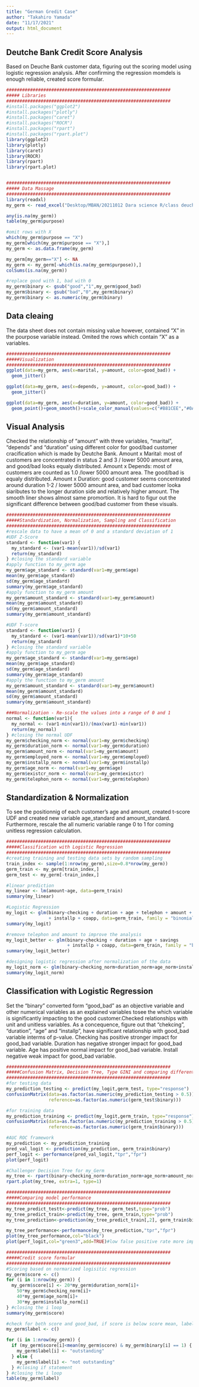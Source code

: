 ```yaml
---
title: "German Gredit Case"
author: "Takahiro Yamada"
date: "11/17/2021"
output: html_document
---
```

## Deutche Bank Credit Score Analysis
Based on Deuche Bank customer data, figuring out the scoring model using logistic regression analysis.
After confirming the regression momdels is enough reliable, created score formular.

```r
##############################################################
##### Libraries
##############################################################
#install.packages("ggplot2")
#install.packages("plotly")
#install.packages("caret")
#install.packages("ROCR")
#install.packages("rpart") 
#install.packages("rpart.plot") 
library(ggplot2)
library(plotly)
library(caret)
library(ROCR)
library(rpart)
library(rpart.plot)


##############################################################
##### Data Massage
##############################################################
library(readxl)
my_germ <- read_excel("Desktop/MBAN/20211012 Dara science R/class deuchebank/german credit card.xls")

any(is.na(my_germ)) 
table(my_germ$purpose) 

#omit rows with X 
which(my_germ$purpose == "X") 
my_germ[which(my_germ$purpose == "X"),] 
my_germ <- as.data.frame(my_germ)

my_germ[my_germ=="X"] <- NA
my_germ <- my_germ[-which(is.na(my_germ$purpose)),]
colSums(is.na(my_germ))

#replace good with 1, bad with 0
my_germ$binary <- gsub("good","1",my_germ$good_bad)
my_germ$binary <- gsub("bad","0",my_germ$binary) 
my_germ$binary <- as.numeric(my_germ$binary) 
```

## Data cleaing
The data sheet does not contain missing value however, contained "X" in the pourpose variable instead.
Omited the rows which contain "X" as a variables.

```r
##############################################################
#####Visualization
##############################################################
ggplot(data=my_germ, aes(x=marital, y=amount, color=good_bad)) +
  geom_jitter()

ggplot(data=my_germ, aes(x=depends, y=amount, color=good_bad)) +
  geom_jitter()

ggplot(data=my_germ, aes(x=duration, y=amount, color=good_bad)) +
  geom_point()+geom_smooth()+scale_color_manual(values=c("#B81CEE","#0AF0D4"))  
```

## Visual Analysis
Checked the relationship of "amount" with three variables, "marital", "depends" and "duration" using different color for good/bad customer cracification which is made by Deutche Bank.
Amount x Marital: most of customers are concentrated in status 2 and 3 / lower 5000 amount area, and good/bad looks equaly distributed.
Amount x Depends: most of customers are counted as 1.0 /lower 5000 amount area. The good/bad is equaly distributed.
Amount x Duration: good customer seems concentrated around duration 1-2 / lower 5000 amount area, and bad customer looka siaributes to the longer duration side and relatively higher amount. The smooth liner shows almost same promortion.
It is hard to figur out the significant difference between good/bad customer from these visuals.


```r
##############################################################
#####Standardization, Normalization, Sampling and Classification
##############################################################
#rescale data to have a mean of 0 and a standard deviation of 1
#UDF Z-Score
standard <- function(var1) {
  my_standard <- (var1-mean(var1))/sd(var1)
  return(my_standard)
} #closing the standard variable 
#apply function to my_germ age
my_germ$age_standard <- standard(var1=my_germ$age)
mean(my_germ$age_standard)
sd(my_germ$age_standard)
summary(my_germ$age_standard)
#apply function to my_germ amount 
my_germ$amount_standard <- standard(var1=my_germ$amount)
mean(my_germ$amount_standard)
sd(my_germ$amount_standard)
summary(my_germ$amount_standard)

#UDF T-score
standard <- function(var1) {
  my_standard <- (var1-mean(var1))/sd(var1)*10+50 
  return(my_standard)
} #closing the standard variable 
#apply function to my_germ age
my_germ$age_standard <- standard(var1=my_germ$age)
mean(my_germ$age_standard)
sd(my_germ$age_standard)
summary(my_germ$age_standard)
#apply the function to my_germ amount 
my_germ$amount_standard <- standard(var1=my_germ$amount)
mean(my_germ$amount_standard)
sd(my_germ$amount_standard)
summary(my_germ$amount_standard)

###Normalization - Re-scale the values into a range of 0 and 1
normal <- function(var1){
  my_normal <- (var1-min(var1))/(max(var1)-min(var1))
  return(my_normal)
} #closing the normal UDF
my_germ$checking_norm <- normal(var1=my_germ$checking)
my_germ$duration_norm <- normal(var1=my_germ$duration)
my_germ$amount_norm <- normal(var1=my_germ$amount)
my_germ$employed_norm <- normal(var1=my_germ$employed)
my_germ$installp_norm <- normal(var1=my_germ$installp)
my_germ$age_norm <- normal(var1=my_germ$age)
my_germ$existcr_norm <- normal(var1=my_germ$existcr)
my_germ$telephon_norm <- normal(var1=my_germ$telephon)
```

## Standardization & Normalization
To see the positionnig of each customer's age and amount, created t-score UDF and created new variable age_standard and amount_standard.
Furthermore, rescale the all numeric variable range 0 to 1 for coming unitless regression calculation.


```r
##############################################################
#####Classification with Logistic Regression
##############################################################
#creating training and testing data sets by random sampling
train_index <- sample(1:nrow(my_germ),size=0.8*nrow(my_germ))
germ_train <- my_germ[train_index,]
germ_test <- my_germ[-train_index,]

#linear prediction
my_linear <- lm(amount~age, data=germ_train)
summary(my_linear)

#Logistic Regression
my_logit <- glm(binary~checking + duration + age + telephon + amount + savings 
                + installp + coapp, data=germ_train, family = "binomial")
summary(my_logit)

#remove telephon and amount to improve the analysis
my_logit_better <- glm(binary~checking + duration + age + savings 
                       + installp + coapp, data=germ_train, family = "binomial")
summary(my_logit_better)

#designing logistic regression after normalization of the data
my_logit_norm <- glm(binary~checking_norm+duration_norm+age_norm+installp_norm, data=germ_train, family = "binomial")
summary(my_logit_norm)
```

## Classification with Logistic Regression
Set the "binary" converted form "good_bad" as an objective variable and other numerical variables as an explained variables tosee the which variable is significantly impacting to the good customer.Checked relationships with unit and unitless variables.
As a concequence, figure out that "chekcing", "duration", "age" and "installp", have significant relationship with good_bad variable interms of p-value.
Checking has positive stronger impact for good_bad variable.
Duration has negative stronger impact for good_bad variable.
Age has positive normal impact for good_bad variable. 
Install negative weak impact for good_bad variable.



```r
##############################################################
#####Confusion Matrix, Decision Tree, Type GINI and comparing different models
##############################################################
#for testing data
my_prediction_testing <- predict(my_logit,germ_test, type="response")
confusionMatrix(data=as.factor(as.numeric(my_prediction_testing > 0.5)),
                reference=as.factor(as.numeric(germ_test$binary)))

#for training data 
my_prediction_training <- predict(my_logit,germ_train, type="response")
confusionMatrix(data=as.factor(as.numeric(my_prediction_training > 0.5)),
                reference=as.factor(as.numeric(germ_train$binary)))

#AUC ROC framework
my_prediction <- my_prediction_training
pred_val_logit <- prediction(my_prediction, germ_train$binary)
perf_logit <- performance(pred_val_logit,"tpr","fpr")
plot(perf_logit)

#Challenger Decision Tree for my_Germ 
my_tree <- rpart(binary~checking_norm+duration_norm+age_norm+amount_norm+installp_norm, data=germ_train, method = "class",cp=0.02)
rpart.plot(my_tree, extra=1, type=1)
```


```r
##############################################################
#####Comparing model performance
##############################################################
my_tree_predict_testt<-predict(my_tree, germ_test,type="prob")
my_tree_predict_train<-predict(my_tree, germ_train,type="prob")
my_tree_prediction<-prediction(my_tree_predict_train[,2], germ_train$binary)

my_tree_performance<-performance(my_tree_prediction,"tpr","fpr")
plot(my_tree_performance,col="black")
plot(perf_logit,col="green3",add=TRUE)#low false positive rate more important than higher rates
```


```r
##############################################################
#####Credit score formular 
##############################################################
#Scoring based on normarized logisitic regression
my_germ$score <- c()
for (i in 1:nrow(my_germ)) {
  my_germ$score[i] <- 20*my_germ$duration_norm[i]+
    50*my_germ$checking_norm[i]+
    40*my_germ$age_norm[i]+
    30*my_germ$installp_norm[i]
} #closing the i loop
summary(my_germ$score)

#check for both score and good_bad, if score is below score mean, label customer "outstanding"
my_germ$label <- c()

for (i in 1:nrow(my_germ)) {
  if (my_germ$score[i]<mean(my_germ$score) & my_germ$binary[i] == 1) {  
    my_germ$label[i] <- "outstanding"
  } else {
    my_germ$label[i] <- "not outstanding"
  } #closing if statement
} #closing the i loop
table(my_germ$label)
```

